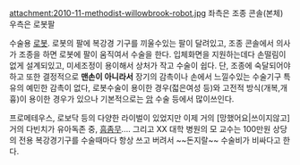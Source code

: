 attachment:2010-11-methodist-willowbrook-robot.jpg
좌측은 조종 콘솔(본체) 우측은 로봇팔

수술용 [[로봇]]. 로봇의 팔에 복강경 기구를 끼울수있는 팔이 달려있고, 조종 콘솔에서 의사가 조종을 하면 로봇에 팔이 움직여서 수술을 한다. 입체화면을 지원하는데다 손떨림이 없게 설계되있고, 미세조정이 용이해서 상처가 작고 수술이 쉽다. 단, 조종에 숙달되어야 하고 또한 결정적으로 '''맨손이 아니라서''' 장기의 감촉이나 손에서 느낄수있는 수술기구 특유의 예민한 감촉이 없다, 로봇수술이 용이한 경우(젋은여성 등)와 고전적 방식(개복,개흉)이 용이한 경우가 있으나 기본적으로는 [[암]] 수술 등에서 많이쓰인다.

프로메테우스, 로보닥 등의 다양한 라이벌이 있었지만 이제 거의 [망했어요|쓰이지않고] 거의 다빈치가 유아독존 중, [[흠좀무]].... 그리고 XX 대학 병원의 모 교수는 100만원 상당의 전용 복강경기구를 수술때마다 항상 쓰고 버려서 ~~돈지랄~~ 수술비가 비싸다고 한다. 
